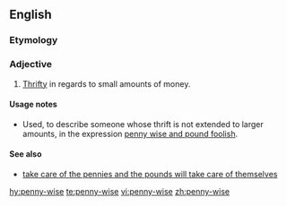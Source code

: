 ==English==

===Etymology===
{{compound|penny|wise|lang=en}}

===Adjective===
{{en-adj|head=[[penny]]-[[wise]]}}

# [[thrifty|Thrifty]] in regards to small amounts of money.

====Usage notes====
* Used, to describe someone whose thrift is not extended to larger amounts, in the expression [[penny wise and pound foolish]].

====See also====
* [[take care of the pennies and the pounds will take care of themselves]]

[[hy:penny-wise]]
[[te:penny-wise]]
[[vi:penny-wise]]
[[zh:penny-wise]]